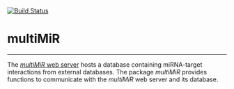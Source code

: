 [![Build Status](https://travis-ci.com/KechrisLab/multiMiR.svg?token=Vzy3B4WH2SvZ4ybN4Uzy&branch=master)](https://travis-ci.com/KechrisLab/multiMiR)


# multiMiR  

---


The [*multiMiR* web server](http://multimir.ucdenver.edu) hosts a
database containing miRNA-target interactions from external databases. The
package *multiMiR* provides functions to communicate with the
*multiMiR* web server and its database. 




